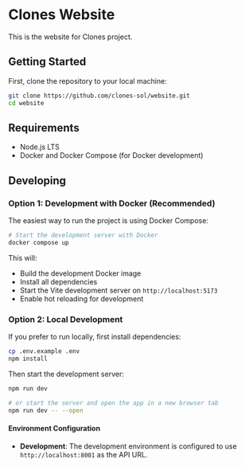 # Clones Website

This is the website for Clones project.

## Getting Started

First, clone the repository to your local machine:

```bash
git clone https://github.com/clones-sol/website.git
cd website
```

## Requirements

- Node.js LTS
- Docker and Docker Compose (for Docker development)

## Developing

### Option 1: Development with Docker (Recommended)

The easiest way to run the project is using Docker Compose:

```bash
# Start the development server with Docker
docker compose up
```

This will:
- Build the development Docker image
- Install all dependencies
- Start the Vite development server on `http://localhost:5173`
- Enable hot reloading for development

### Option 2: Local Development

If you prefer to run locally, first install dependencies:

```bash
cp .env.example .env
npm install
```

Then start the development server:

```bash
npm run dev

# or start the server and open the app in a new browser tab
npm run dev -- --open
```

#### Environment Configuration

- **Development**: The development environment is configured to use `http://localhost:8001` as the API URL. 